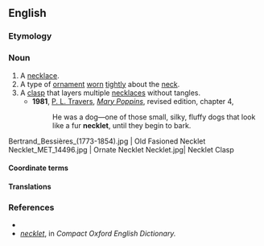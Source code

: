 ==English==

===Etymology===
{{suffix|en|neck|let}}

===Noun===
{{en-noun}}

# A [[necklace]].
# A type of [[ornament#Noun|ornament]] [[wear#Verb|worn]] [[tightly]] about the [[neck#Noun|neck]].
# A [[clasp#Noun|clasp]] that layers multiple [[necklaces]] without tangles.
#* '''1981''', [[w:P. L. Travers|P. L. Travers]], [[w:Mary Poppins|''Mary Poppins'']], revised edition, chapter 4,
#*: He was a dog—one of those small, silky, fluffy dogs that look like a fur '''necklet''', until they begin to bark.

<gallery>
Bertrand_Bessières_(1773-1854).jpg | Old Fasioned Necklet
Necklet_MET_14496.jpg | Ornate Necklet
Necklet.jpg| Necklet Clasp
</gallery>

====Coordinate terms====
{{col2|en|anklet|armlet|kneelet|leglet|wristlet}}

====Translations====
{{trans-see|necklace}}

{{trans-top|type of ornament worn tightly about the neck}}
{{trans-mid}}
{{trans-bottom}}

===References===
* {{R:Webster 1913}}
* ''[http://www.askoxford.com/concise_oed/necklet?view=uk necklet]'', in ''Compact Oxford English Dictionary.''